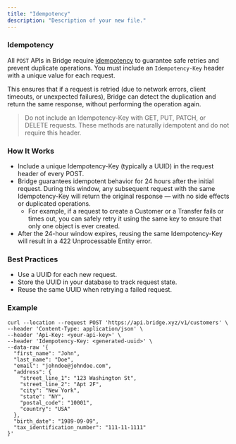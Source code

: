 ```yaml
---
title: "Idempotency"
description: "Description of your new file."
---
```


### Idempotency

All `POST` APIs in Bridge require [idempotency](https://developer.mozilla.org/en-US/docs/Glossary/Idempotent) to guarantee safe retries and prevent duplicate operations. You must include an `Idempotency-Key` header with a unique value for each request.

This ensures that if a request is retried (due to network errors, client timeouts, or unexpected failures), Bridge can detect the duplication and return the same response, without performing the operation again.

> Do not include an Idempotency-Key with GET, PUT, PATCH, or DELETE requests. These methods are naturally idempotent and do not require this header.

### How It Works

- Include a unique Idempotency-Key (typically a UUID) in the request header of every POST.
- Bridge guarantees idempotent behavior for 24 hours after the initial request. During this window, any subsequent request with the same Idempotency-Key will return the original response — with no side effects or duplicated operations.
  - For example, if a request to create a Customer or a Transfer fails or times out, you can safely retry it using the same key to ensure that only one object is ever created.
- After the 24-hour window expires, reusing the same Idempotency-Key will result in a 422 Unprocessable Entity error.

### Best Practices

- Use a UUID for each new request.
- Store the UUID in your database to track request state.
- Reuse the same UUID when retrying a failed request.

### Example

```shell
curl --location --request POST 'https://api.bridge.xyz/v1/customers' \
--header 'Content-Type: application/json' \
--header 'Api-Key: <your-api-key>' \
--header 'Idempotency-Key: <generated-uuid>' \
--data-raw '{
  "first_name": "John",
  "last_name": "Doe",
  "email": "johndoe@johndoe.com",
  "address": {
    "street_line_1": "123 Washington St",
    "street_line_2": "Apt 2F",
    "city": "New York",
    "state": "NY",
    "postal_code": "10001",
    "country": "USA"
  },
  "birth_date": "1989-09-09",
  "tax_identification_number": "111-11-1111"
}'
```